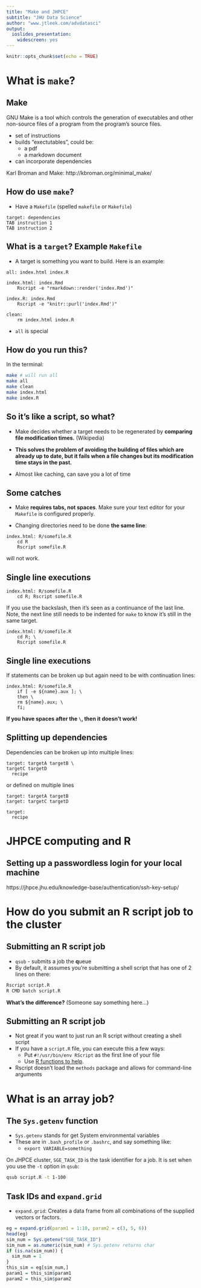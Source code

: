```yaml
---
title: "Make and JHPCE"
subtitle: "JHU Data Science"
author: "www.jtleek.com/advdatasci"
output: 
  ioslides_presentation:
    widescreen: yes
---
```


```r
knitr::opts_chunk$set(echo = TRUE)
```

# What is `make`?

## Make

GNU Make is a tool which controls the generation of executables and other non-source files of a program from the program's source files.

- set of instructions
- builds "exectutables", could be:
    - a pdf
    - a markdown document
- can incorporate dependencies
    
Karl Broman and Make: http://kbroman.org/minimal_make/


## How do use `make`?

- Have a `Makefile` (spelled `makefile` or `Makefile`)

```make
target: dependencies
TAB instruction 1
TAB instruction 2
```

## What is a `target`? Example `Makefile`

- A target is something you want to build.  Here is an example:

```make
all: index.html index.R 
    
index.html: index.Rmd 
	Rscript -e "rmarkdown::render('index.Rmd')"

index.R: index.Rmd
	Rscript -e "knitr::purl('index.Rmd')"

clean: 
	rm index.html index.R
```

- `all` is special


## How do you run this?

In the terminal:

```bash
make # will run all
make all
make clean
make index.html
make index.R
```

## So it's like a script, so what?

- Make decides whether a target needs to be regenerated by **comparing file modification times.** (Wikipedia)

- **This solves the problem of avoiding the building of files which are already up to date, but it fails when a file changes but its modification time stays in the past.**

- Almost like caching, can save you a lot of time


## Some catches

- Make **requires tabs, not spaces**.  Make sure your text editor for your `Makefile` is configured properly.

- Changing directories need to be done **the same line**:

```make
index.html: R/somefile.R
	cd R
	Rscript somefile.R
```

will not work.

## Single line executions

```make
index.html: R/somefile.R
	cd R; Rscript somefile.R
```

If you use the backslash, then it's seen as a continuance of the last line.  
Note, the next line still needs to be indented for `make` to know it's still in the same target.

```make
index.html: R/somefile.R 
	cd R; \
	Rscript somefile.R
```



## Single line executions

If statements can be broken up but again need to be with continuation lines:

```make
index.html: R/somefile.R
 	if [ -e ${name}.aux ]; \
	then \
	rm ${name}.aux; \
	fi;
```

**If you have spaces after the `\`, then it doesn't work!**


## Splitting up dependencies

Dependencies can be broken up into multiple lines:

```make
target: targetA targetB \
targetC targetD
  recipe
```

or defined on multiple lines

```make
target: targetA targetB
target: targetC targetD

target:
  recipe
```


# JHPCE computing and R

## Setting up a passwordless login for your local machine

https://jhpce.jhu.edu/knowledge-base/authentication/ssh-key-setup/

# How do you submit an R script job to the cluster

## Submitting an R script job

- `qsub` - submits a job the **q**ueue
- By default, it assumes you're submitting a shell script that has one of 2 lines on there:

```bash
Rscript script.R
R CMD batch script.R
```

**What's the difference?** (Someone say something here...)

## Submitting an R script job

- Not great if you want to just run an R script without creating a shell script
- If you have a `script.R` file, you can execute this a few ways:
    - Put `#!/usr/bin/env RScript` as the first line of your file
    - Use [R functions to help](../R_functions.sh).
- Rscript doesn't load the `methods` package and allows for command-line arguments

# What is an array job?

## The `Sys.getenv` function 

- `Sys.getenv` stands for get System environmental variables
- These are in `.bash_profile` or `.bashrc`, and say something like:
    - `export VARIABLE=something`

On JHPCE cluster, `SGE_TASK_ID` is the task identifier for a job.  It is set when you use the `-t` option in `qsub`:

```bash
qsub script.R -t 1-100
```


## Task IDs and `expand.grid`

- `expand.grid`: Creates a data frame from all combinations of the supplied vectors or factors.

```r
eg = expand.grid(param1 = 1:10, param2 = c(3, 5, 6))
head(eg)
sim_num = Sys.getenv("SGE_TASK_ID")
sim_num = as.numeric(sim_num) # Sys.getenv returns char
if (is.na(sim_num)) {
  sim_num = 1
}
this_sim = eg[sim_num,]
param1 = this_sim$param1
param2 = this_sim$param2
```






